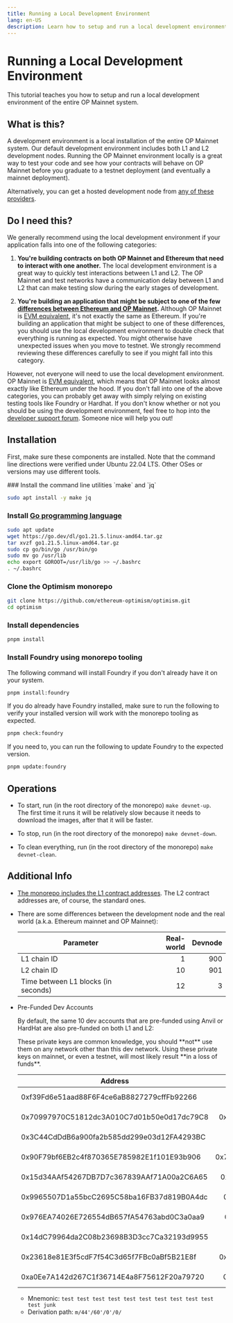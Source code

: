 ```yaml
---
title: Running a Local Development Environment
lang: en-US
description: Learn how to setup and run a local development environment of the entire OP Mainnet system.
---
```



# Running a Local Development Environment

This tutorial teaches you how to setup and run a local development environment of the entire OP Mainnet system.

## What is this?

A development environment is a local installation of the entire OP Mainnet system.
Our default development environment includes both L1 and L2 development nodes.
Running the OP Mainnet environment locally is a great way to test your code and see how your contracts will behave on OP Mainnet before you graduate to a testnet deployment (and eventually a mainnet deployment).

Alternatively, you can get a hosted development node from [any of these providers](/builders/tools/connect/rpc-providers).

## Do I need this?

We generally recommend using the local development environment if your application falls into one of the following categories:

1.  **You're building contracts on both OP Mainnet and Ethereum that need to interact with one another.** The local development environment is a great way to quickly test interactions between L1 and L2. The OP Mainnet and test networks have a communication delay between L1 and L2 that can make testing slow during the early stages of development.

2.  **You're building an application that might be subject to one of the few [differences between Ethereum and OP Mainnet](/chain/differences).** Although OP Mainnet is [EVM equivalent](https://web.archive.org/web/20231127160757/https://medium.com/ethereum-optimism/introducing-evm-equivalence-5c2021deb306), it's not exactly the same as Ethereum. If you're building an application that might be subject to one of these differences, you should use the local development environment to double check that everything is running as expected. You might otherwise have unexpected issues when you move to testnet. We strongly recommend reviewing these differences carefully to see if you might fall into this category.

However, not everyone will need to use the local development environment.
OP Mainnet is [EVM equivalent](https://web.archive.org/web/20231127160757/https://medium.com/ethereum-optimism/introducing-evm-equivalence-5c2021deb306), which means that OP Mainnet looks almost exactly like Ethereum under the hood.
If you don't fall into one of the above categories, you can probably get away with simply relying on existing testing tools like Foundry or Hardhat.
If you don't know whether or not you should be using the development environment, feel free to hop into the [developer support forum](https://github.com/ethereum-optimism/developers/discussions).
Someone nice will help you out!

## Installation

First, make sure these components are installed.
Note that the command line directions were verified under Ubuntu 22.04 LTS.
Other OSes or versions may use different tools.

<Steps>
  ### Install the command line utilities `make` and `jq`

  ```sh
  sudo apt install -y make jq
  ```

  ### Install [Go programming language](https://go.dev/)

  ```sh
  sudo apt update
  wget https://go.dev/dl/go1.21.5.linux-amd64.tar.gz
  tar xvzf go1.21.5.linux-amd64.tar.gz
  sudo cp go/bin/go /usr/bin/go
  sudo mv go /usr/lib
  echo export GOROOT=/usr/lib/go >> ~/.bashrc
  . ~/.bashrc
  ```

  ### Clone the Optimism monorepo

  ```sh
  git clone https://github.com/ethereum-optimism/optimism.git
  cd optimism
  ```

  ### Install dependencies

  ```sh
  pnpm install
  ```
  
  ### Install Foundry using monorepo tooling

  The following command will install Foundry if you don't already have it on your system.

  ```sh
  pnpm install:foundry
  ```

  If you do already have Foundry installed, make sure to run the following to verify your installed version will work with the monorepo tooling as expected.

  ```sh
  pnpm check:foundry
  ```

  If you need to, you can run the following to update Foundry to the expected version.

  ```sh
  pnpm update:foundry
  ```
</Steps>

## Operations

*   To start, run (in the root directory of the monorepo) `make devnet-up`.\
    The first time it runs it will be relatively slow because it needs to download the images, after that it will be faster.

*   To stop, run (in the root directory of the monorepo) `make devnet-down`.

*   To clean everything, run (in the root directory of the monorepo) `make devnet-clean`.

## Additional Info

*   [The monorepo includes the L1 contract addresses](https://github.com/ethereum-optimism/optimism/blob/65ec61dde94ffa93342728d324fecf474d228e1f/packages/contracts-bedrock/deploy-config/devnetL1.json).
    The L2 contract addresses are, of course, the standard ones.

*   There are some differences between the development node and the real world (a.k.a. Ethereum mainnet and OP Mainnet):

    | Parameter                           | Real-world | Devnode |
    | ----------------------------------- | ---------: | ------: |
    | L1 chain ID                         |          1 |     900 |
    | L2 chain ID                         |         10 |     901 |
    | Time between L1 blocks (in seconds) |         12 |       3 |

*   Pre-Funded Dev Accounts

    By default, the same 10 dev accounts that are pre-funded using Anvil or HardHat are also pre-funded on both L1 and L2:

    <Callout>
        These private keys are common knowledge, you should **not** use them on any network other than this dev network.
        Using these private keys on mainnet, or even a testnet, will most likely result **in a loss of funds**.
    </Callout>

    | Address                                    | Private Key                                                        | Balance    |
    | ------------------------------------------ | -----------------------------------------------------------------: | ---------: |
    | 0xf39Fd6e51aad88F6F4ce6aB8827279cffFb92266 | 0xac0974bec39a17e36ba4a6b4d238ff944bacb478cbed5efcae784d7bf4f2ff80 | 10,000 ETH |
    | 0x70997970C51812dc3A010C7d01b50e0d17dc79C8 | 0x59c6995e998f97a5a0044966f0945389dc9e86dae88c7a8412f4603b6b78690d | 10,000 ETH |
    | 0x3C44CdDdB6a900fa2b585dd299e03d12FA4293BC | 0x5de4111afa1a4b94908f83103eb1f1706367c2e68ca870fc3fb9a804cdab365a | 10,000 ETH |
    | 0x90F79bf6EB2c4f870365E785982E1f101E93b906 | 0x7c852118294e51e653712a81e05800f419141751be58f605c371e15141b007a6 | 10,000 ETH |
    | 0x15d34AAf54267DB7D7c367839AAf71A00a2C6A65 | 0x47e179ec197488593b187f80a00eb0da91f1b9d0b13f8733639f19c30a34926a | 10,000 ETH |
    | 0x9965507D1a55bcC2695C58ba16FB37d819B0A4dc | 0x8b3a350cf5c34c9194ca85829a2df0ec3153be0318b5e2d3348e872092edffba | 10,000 ETH |
    | 0x976EA74026E726554dB657fA54763abd0C3a0aa9 | 0x92db14e403b83dfe3df233f83dfa3a0d7096f21ca9b0d6d6b8d88b2b4ec1564e | 10,000 ETH |
    | 0x14dC79964da2C08b23698B3D3cc7Ca32193d9955 | 0x4bbbf85ce3377467afe5d46f804f221813b2bb87f24d81f60f1fcdbf7cbf4356 | 10,000 ETH |
    | 0x23618e81E3f5cdF7f54C3d65f7FBc0aBf5B21E8f | 0xdbda1821b80551c9d65939329250298aa3472ba22feea921c0cf5d620ea67b97 | 10,000 ETH |
    | 0xa0Ee7A142d267C1f36714E4a8F75612F20a79720 | 0x2a871d0798f97d79848a013d4936a73bf4cc922c825d33c1cf7073dff6d409c6 | 10,000 ETH |

    *   Mnemonic: `test test test test test test test test test test test junk`
    *   Derivation path: `m/44'/60'/0'/0/`
